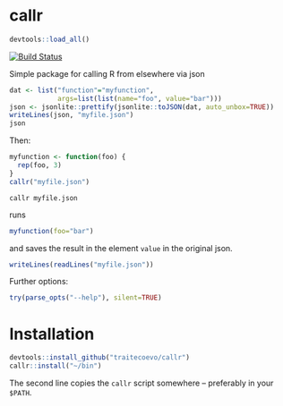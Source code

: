 # callr

```r
devtools::load_all()
```

[![Build Status](https://travis-ci.org/traitecoevo/callr.png?branch=master)](https://travis-ci.org/traitecoevo/callr)

Simple package for calling R from elsewhere via json

```r
dat <- list("function"="myfunction",
            args=list(list(name="foo", value="bar")))
json <- jsonlite::prettify(jsonlite::toJSON(dat, auto_unbox=TRUE))
writeLines(json, "myfile.json")
json
```

Then:

```r
myfunction <- function(foo) {
  rep(foo, 3)
}
callr("myfile.json")
```

```
callr myfile.json
```

runs

```r
myfunction(foo="bar")
```

and saves the result in the element `value` in the original json.

```r
writeLines(readLines("myfile.json"))
```

Further options:

```r
try(parse_opts("--help"), silent=TRUE)
```

# Installation

```r
devtools::install_github("traitecoevo/callr")
callr::install("~/bin")
```

The second line copies the `callr` script somewhere -- preferably in your `$PATH`.
